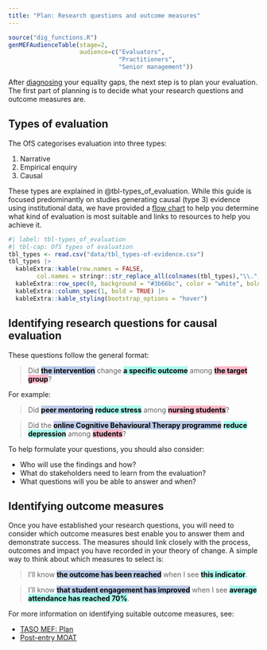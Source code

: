 ```yaml
---
title: "Plan: Research questions and outcome measures"
---
```


```r
source("dig_functions.R")
genMEFAudienceTable(stage=2, 
                    audience=c("Evaluators", 
                               "Practitioners", 
                               "Senior management"))
```

After [diagnosing](diagnose.qmd) your equality gaps, the next step is to plan your evaluation. The first part of planning is to decide what your research questions and outcome measures are.

## Types of evaluation {#sec-types-of-evaluation}

The OfS categorises evaluation into three types:

1.  Narrative
2.  Empirical enquiry
3.  Causal

These types are explained in @tbl-types_of_evaluation. While this guide is focused predominantly on studies generating causal (type 3) evidence using institutional data, we have provided a [flow chart](plan-methods.qmd#sec-choosing-an-evaluation-design) to help you determine what kind of evaluation is most suitable and links to resources to help you achieve it.

```r
#| label: tbl-types_of_evaluation
#| tbl-cap: OfS types of evaluation 
tbl_types <- read.csv("data/tbl_types-of-evidence.csv")
tbl_types |>
  kableExtra::kable(row.names = FALSE, 
        col.names = stringr::str_replace_all(colnames(tbl_types),"\\."," ")) |>
  kableExtra::row_spec(0, background = "#3b66bc", color = "white", bold = TRUE) |>
  kableExtra::column_spec(1, bold = TRUE) |> 
  kableExtra::kable_styling(bootstrap_options = "hover") 
```

## Identifying research questions for causal evaluation

These questions follow the general format:

> Did [**the intervention**]{style="background-color:#bdccea; color:black;"} change [**a specific outcome**]{style="background-color:#aafced; color:black;"} among [**the target group**]{style="background-color:#fdb8c7; color:black;"}?

For example:

> Did [**peer mentoring**]{style="background-color:#bdccea; color:black;"} [**reduce stress**]{style="background-color:#aafced; color:black;"} among [**nursing students**]{style="background-color:#fdb8c7; color:black;"}?

> Did the [**online Cognitive Behavioural Therapy programme**]{style="background-color:#bdccea; color:black;"} [**reduce depression**]{style="background-color:#aafced; color:black;"} among [**students**]{style="background-color:#fdb8c7; color:black;"}?

To help formulate your questions, you should also consider:

-   Who will use the findings and how?
-   What do stakeholders need to learn from the evaluation?
-   What questions will you be able to answer and when?

## Identifying outcome measures

Once you have established your research questions, you will need to consider which outcome measures best enable you to answer them and demonstrate success. The measures should link closely with the process, outcomes and impact you have recorded in your theory of change. A simple way to think about which measures to select is:

> I'll know [**the outcome has been reached**]{style="background-color:#bdccea; color:black;"} when I see [**this indicator**]{style="background-color:#aafced; color:black;"}.

> I'll know [**that student engagement has improved**]{style="background-color:#bdccea; color:black;"} when I see [**average attendance has reached 70%**]{style="background-color:#aafced; color:black;"}.

::: {.callout-tip title="Outcome measures resources"}
For more information on identifying suitable outcome measures, see:

-   [TASO MEF: Plan](https://taso.org.uk/evidence/our-approach-to-evaluation/step-2-plan/#identify-outcome-measures "Identifying outcome measures"){.uri}
-   [Post-entry MOAT](https://taso.org.uk/evidence/evaluation-guidance-resources/mapping-outcomes-and-activities-tool-moat-resources/post-entry-mapping-outcomes-and-activities-tool-moat/)
:::
